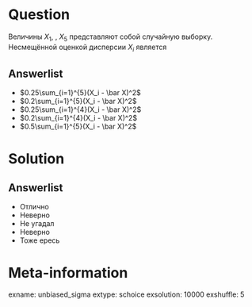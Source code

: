 Question
========
Величины $X_1$, \ldots, $X_{5}$ представляют собой случайную выборку. Несмещённой оценкой дисперсии $X_i$ является

Answerlist
----------
* $0.25\sum_{i=1}^{5}(X_i - \bar X)^2$
* $0.2\sum_{i=1}^{5}(X_i - \bar X)^2$
* $0.25\sum_{i=1}^{4}(X_i - \bar X)^2$
* $0.2\sum_{i=1}^{4}(X_i - \bar X)^2$
* $0.5\sum_{i=1}^{5}(X_i - \bar X)^2$

Solution
========

Answerlist
----------
* Отлично
* Неверно
* Не угадал
* Неверно
* Тоже ересь


Meta-information
================
exname: unbiased_sigma
extype: schoice
exsolution: 10000
exshuffle: 5
